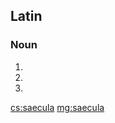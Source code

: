 ==Latin==

===Noun===
{{la-noun-form|saecula}} {{n}}

# {{inflection of|saeculum||nom|p|lang=la}}
# {{inflection of|saeculum||acc|p|lang=la}}
# {{inflection of|saeculum||voc|p|lang=la}}

[[cs:saecula]]
[[mg:saecula]]